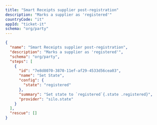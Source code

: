 ```yaml
---
title: "Smart Receipts supplier post-registration"
description: "Marks a supplier as 'registered'"
countryCode: "it"
appId: "ticket-it"
schema: "org/party"
---
```


```json  Example Smart Receipts post-registration workflow with states expandable
{
  "name": "Smart Receipts supplier post-registration",
  "description": "Marks a supplier as 'registered'",
  "schema": "org/party",
  "steps": [
    {
      "id": "7e8d8070-3870-11ef-af29-4533d56cea03",
      "name": "Set State",
      "config": {
        "state": "registered"
      },
      "summary": "Set state to `registered`{.state .registered}",
      "provider": "silo.state"
    }
  ],
  "rescue": []
}

```